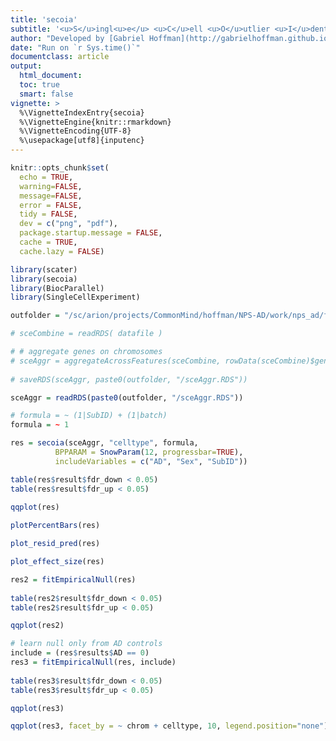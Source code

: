 ```yaml
---
title: 'secoia'
subtitle: '<u>S</u>ingl<u>e</u> <u>C</u>ell <u>O</u>utlier <u>I</u>dentification <u>A</u>nalysis'
author: "Developed by [Gabriel Hoffman](http://gabrielhoffman.github.io/)"
date: "Run on `r Sys.time()`"
documentclass: article
output: 
  html_document:
  toc: true
  smart: false
vignette: >
  %\VignetteIndexEntry{secoia}
  %\VignetteEngine{knitr::rmarkdown}
  %\VignetteEncoding{UTF-8}
  %\usepackage[utf8]{inputenc}
---
```



<!---


cd /sc/arion/projects/CommonMind/hoffman/NPS-AD/work/nps_ad/freeze_v1
ml python git
git pull

R
system("git pull"); rmarkdown::render("secoia.Rmd")

# rm -rf secoia_cache/ secoia_files/

https://hoffmg01.u.hpc.mssm.edu/nps_ad/freeze_v1/secoia.html


--->


<style>
body {
text-align: justify}
</style>


```r
knitr::opts_chunk$set(
  echo = TRUE,
  warning=FALSE,
  message=FALSE,
  error = FALSE,
  tidy = FALSE,
  dev = c("png", "pdf"),
  package.startup.message = FALSE,
  cache = TRUE,
  cache.lazy = FALSE)
```

```r
library(scater)
library(secoia)
library(BiocParallel)
library(SingleCellExperiment)

outfolder = "/sc/arion/projects/CommonMind/hoffman/NPS-AD/work/nps_ad/freeze1.5_results/"

# sceCombine = readRDS( datafile )

# # aggregate genes on chromosomes
# sceAggr = aggregateAcrossFeatures(sceCombine, rowData(sceCombine)$gene_chrom)
 
# saveRDS(sceAggr, paste0(outfolder, "/sceAggr.RDS"))

sceAggr = readRDS(paste0(outfolder, "/sceAggr.RDS"))
```

```r
# formula = ~ (1|SubID) + (1|batch)
formula = ~ 1

res = secoia(sceAggr, "celltype", formula, 
          BPPARAM = SnowParam(12, progressbar=TRUE), 
          includeVariables = c("AD", "Sex", "SubID"))
```



```r
table(res$result$fdr_down < 0.05)
table(res$result$fdr_up < 0.05)
 
qqplot(res)
```

```r
plotPercentBars(res)
``` 

```r
plot_resid_pred(res)
```

```r
plot_effect_size(res)
```

```r
res2 = fitEmpiricalNull(res)
 
table(res2$result$fdr_down < 0.05)
table(res2$result$fdr_up < 0.05)

qqplot(res2)
```


```r
# learn null only from AD controls
include = (res$results$AD == 0)
res3 = fitEmpiricalNull(res, include)
 
table(res3$result$fdr_down < 0.05)
table(res3$result$fdr_up < 0.05)
```

```r
qqplot(res3)
```

```r
qqplot(res3, facet_by = ~ chrom + celltype, 10, legend.position="none") + facet_grid( chrom ~ celltype ) 
```









